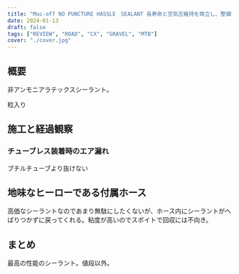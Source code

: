 ```yaml
---
title: "Muc-off NO PUNCTURE HASSLE　SEALANT 長寿命と空気圧維持を両立し、整備性もよいシーラント"
date: 2024-01-13
draft: false
tags: ["REVIEW", "ROAD", "CX", "GRAVEL", "MTB"]
cover: "./cover.jpg"
---
```


## 概要

非アンモニアラテックスシーラント。

粒入り

## 施工と経過観察

### チューブレス装着時のエア漏れ

ブチルチューブより抜けない

## 地味なヒーローである付属ホース

高価なシーラントなのであまり無駄にしたくないが、ホース内にシーラントがへばりつかずに戻ってくれる。粘度が高いのでスポイトで回収には不向き。

## まとめ

最高の性能のシーラント。値段以外。
